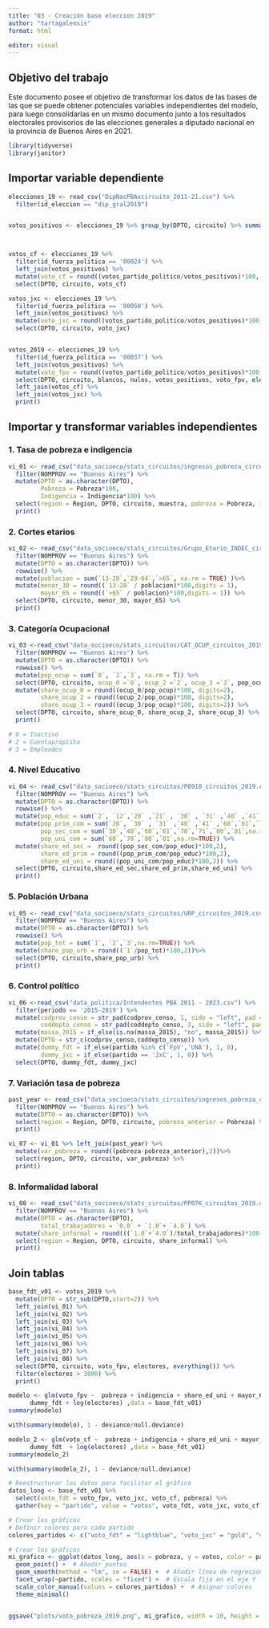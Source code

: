 ```yaml
---
title: "03 - Creación base eleccion 2019"
author: "tartagalensis"
format: html

editor: visual
---
```


## Objetivo del trabajo

Este documento posee el objetivo de transformar los datos de las bases de las que se puede obtener potenciales variables independientes del modelo, para luego consolidarlas en un mismo documento junto a los resultados electorales provisorios de las elecciones generales a diputado nacional en la provincia de Buenos Aires en 2021.

```r
library(tidyverse)
library(janitor)
```

## Importar variable dependiente

```r

elecciones_19 <- read_csv("DipNacPBAxcircuito_2011-21.csv") %>% 
  filter(id_eleccion == "dip_gral2019")


votos_positivos <- elecciones_19 %>% group_by(DPTO, circuito) %>% summarise(votos_positivos =  sum(votos_partido_politico))



votos_cf <- elecciones_19 %>% 
  filter(id_fuerza_politica == '00024') %>% 
  left_join(votos_positivos) %>% 
  mutate(voto_cf = round((votos_partido_politico/votos_positivos)*100, digits = 1)) %>% 
  select(DPTO, circuito, voto_cf) 

votos_jxc <- elecciones_19 %>% 
  filter(id_fuerza_politica == '00050') %>% 
  left_join(votos_positivos) %>% 
  mutate(voto_jxc = round((votos_partido_politico/votos_positivos)*100, digits = 1)) %>% 
  select(DPTO, circuito, voto_jxc) 


votos_2019 <- elecciones_19 %>% 
  filter(id_fuerza_politica == '00037') %>% 
  left_join(votos_positivos) %>% 
  mutate(voto_fpv = round((votos_partido_politico/votos_positivos)*100, digits = 1)) %>% 
  select(DPTO, circuito, blancos, nulos, votos_positivos, voto_fpv, electores) %>% 
  left_join(votos_cf) %>% 
  left_join(votos_jxc) %>% 
  print()

```

## Importar y transformar variables independientes

### 1. Tasa de pobreza e indigencia

```r
vi_01 <- read_csv("data_socioeco/stats_circuitos/ingresos_pobreza_circuitos_2019.csv") %>% 
  filter(NOMPROV == "Buenos Aires") %>% 
  mutate(DPTO = as.character(DPTO),
         Pobreza = Pobreza*100,
         Indigencia = Indigencia*100) %>% 
  select(region = Region, DPTO, circuito, muestra, pobreza = Pobreza, indigencia = Indigencia) %>% 
  print()

```

### 2. Cortes etarios

```r

vi_02 <- read_csv("data_socioeco/stats_circuitos/Grupo_Etario_INDEC_circuitos_2019.csv") %>% 
  filter(NOMPROV == "Buenos Aires") %>% 
  mutate(DPTO = as.character(DPTO)) %>% 
  rowwise() %>% 
  mutate(poblacion = sum(`13-28`,`29-64`,`>65`, na.rm = TRUE) )%>% 
  mutate(menor_30 = round((`13-28` / poblacion)*100,digits = 1),
         mayor_65 = round((`>65` / poblacion)*100,digits = 1)) %>% 
  select(DPTO, circuito, menor_30, mayor_65) %>% 
  print()

```

### 3. Categoría Ocupacional

```r
vi_03 <-read_csv("data_socioeco/stats_circuitos/CAT_OCUP_circuitos_2019.csv") %>% 
  filter(NOMPROV == "Buenos Aires") %>%
  mutate(DPTO = as.character(DPTO)) %>% 
  rowwise() %>% 
  mutate(pop_ocup = sum(`0`, `2`,`3`, na.rm = T)) %>% 
  select(DPTO, circuito, ocup_0 =`0`, ocup_2 =`2`, ocup_3 =`3`, pop_ocup) %>% 
  mutate(share_ocup_0 = round((ocup_0/pop_ocup)*100, digits=2),
         share_ocup_2 = round((ocup_2/pop_ocup)*100, digits=2),
         share_ocup_3 = round((ocup_3/pop_ocup)*100, digits=2)) %>% 
  select(DPTO, circuito, share_ocup_0, share_ocup_2, share_ocup_3) %>% 
  print()

# 0 = Inactivo
# 2 = Cuentapropista
# 3 = Empleados
```

### 4. Nivel Educativo

```r
vi_04 <- read_csv("data_socioeco/stats_circuitos/P0910_circuitos_2019.csv") %>% 
  filter(NOMPROV == "Buenos Aires") %>% 
  mutate(DPTO = as.character(DPTO)) %>% 
  rowwise() %>% 
  mutate(pop_educ = sum(`2`, `12`,`20` ,`21` , `30` , `31` ,`40` ,`41` ,`60`,`61`,`70`,`71`,`80`,`81`,`92`,na.rm=TRUE)) %>% 
  mutate(pop_prim_com = sum(`20`, `30` , `31` ,`40` ,`41` ,`60`,`61`,`70`,`71`,`80`,`81`,na.rm=TRUE),
         pop_sec_com = sum(`30`,`40`,`60`,`61`,`70`,`71`,`80`,`81`,na.rm=TRUE),
         pop_uni_com = sum(`60`,`70`,`80`,`81`,na.rm=TRUE)) %>% 
  mutate(share_ed_sec =  round((pop_sec_com/pop_educ)*100,2), 
         share_ed_prim = round((pop_prim_com/pop_educ)*100,2),
         share_ed_uni = round((pop_uni_com/pop_educ)*100,2)) %>% 
  select(DPTO, circuito,share_ed_sec,share_ed_prim,share_ed_uni) %>% 
  print()
```

### 5. Población Urbana

```r
vi_05 <- read_csv("data_socioeco/stats_circuitos/URP_circuitos_2019.csv") %>% 
  filter(NOMPROV == "Buenos Aires") %>% 
  mutate(DPTO = as.character(DPTO)) %>% 
  rowwise() %>% 
  mutate(pop_tot = sum(`1`, `2`,`3`,na.rm=TRUE)) %>% 
  mutate(share_pop_urb = round((`1`/pop_tot)*100,2))%>% 
  select(DPTO, circuito,share_pop_urb) %>% 
  print()


```

### 6. Control político

```r
vi_06 <-read_csv("data_politica/Intendentes PBA 2011 - 2023.csv") %>% 
  filter(periodo == '2015-2019') %>% 
  mutate(codprov_censo = str_pad(codprov_censo, 1, side = "left", pad = "0"), 
         coddepto_censo = str_pad(coddepto_censo, 3, side = "left", pad = "0")) %>% 
  mutate(massa_2015 = if_else(is.na(massa_2015), "no", massa_2015)) %>% 
  mutate(DPTO = str_c(codprov_censo,coddepto_censo)) %>% 
  mutate(dummy_fdt = if_else(partido %in% c('FpV','UNA'), 1, 0),
         dummy_jxc = if_else(partido == 'JxC', 1, 0)) %>% 
  select(DPTO, dummy_fdt, dummy_jxc)
```

### 7. Variación tasa de pobreza

```r
past_year <- read_csv("data_socioeco/stats_circuitos/ingresos_pobreza_circuitos_2017.csv") %>% 
  filter(NOMPROV == "Buenos Aires") %>% 
  mutate(DPTO = as.character(DPTO)) %>% 
  select(region = Region, DPTO, circuito, pobreza_anterior = Pobreza) %>% 
  print()

vi_07 <- vi_01 %>% left_join(past_year) %>% 
  mutate(var_pobreza = round((pobreza-pobreza_anterior),2))%>% 
  select(region, DPTO, circuito, var_pobreza) %>% 
  print()
```

### 8. Informalidad laboral

```r

vi_08 <- read_csv("data_socioeco/stats_circuitos/PP07K_circuitos_2019.csv") %>% 
  filter(NOMPROV == "Buenos Aires") %>% 
  mutate(DPTO = as.character(DPTO),
         total_trabajadores = `0.0` + `1.0`+ `4.0`) %>% 
  mutate(share_informal = round(((`1.0`+`4.0`)/total_trabajadores)*100,2)) %>% 
  select(region = Region, DPTO, circuito, share_informal) %>% 
  print()


```

## Join tablas

```r
base_fdt_v01 <- votos_2019 %>% 
  mutate(DPTO = str_sub(DPTO,start=2)) %>% 
  left_join(vi_01) %>% 
  left_join(vi_02) %>% 
  left_join(vi_03) %>% 
  left_join(vi_04) %>% 
  left_join(vi_05) %>% 
  left_join(vi_06) %>% 
  left_join(vi_07) %>%
  left_join(vi_08) %>% 
  select(DPTO, circuito, voto_fpv, electores, everything()) %>% 
  filter(electores > 3000) %>% 
  print()
```

```r

modelo <- glm(voto_fpv ~  pobreza + indigencia + share_ed_uni + mayor_65 + share_ocup_3 +  share_informal +
      dummy_fdt + log(electores) ,data = base_fdt_v01)
summary(modelo)

with(summary(modelo), 1 - deviance/null.deviance)


```

```r
modelo_2 <- glm(voto_cf ~  pobreza + indigencia + share_ed_uni + mayor_65 + share_ocup_3 +  share_informal +
      dummy_fdt  + log(electores) ,data = base_fdt_v01)
summary(modelo_2)

with(summary(modelo_2), 1 - deviance/null.deviance)

```

```r
# Reestructurar los datos para facilitar el gráfico
datos_long <- base_fdt_v01 %>%
  select(voto_fdt = voto_fpv, voto_jxc, voto_cf, pobreza) %>% 
  gather(key = "partido", value = "votos", voto_fdt, voto_jxc, voto_cf)

# Crear los gráficos
# Definir colores para cada partido
colores_partidos <- c("voto_fdt" = "lightblue", "voto_jxc" = "gold", "voto_cf" = "darkblue")

# Crear los gráficos
mi_grafico <- ggplot(datos_long, aes(x = pobreza, y = votos, color = partido)) + 
  geom_point() +  # Añadir puntos
  geom_smooth(method = "lm", se = FALSE) +  # Añadir línea de regresión lineal
  facet_wrap(~partido, scales = "fixed") +  # Escala fija en el eje Y
  scale_color_manual(values = colores_partidos) +  # Asignar colores
  theme_minimal() 


ggsave("plots/voto_pobreza_2019.png", mi_grafico, width = 10, height = 6, dpi = 300)
```

